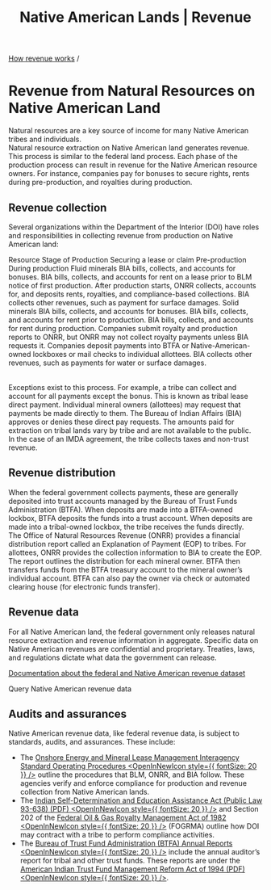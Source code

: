 ﻿---
title: Native American Lands | Revenue
includeToc: true
description: Natural resources are increasingly a key source of income for many Native American tribes and individuals.
tags:
- How revenue works
- production
- renewable energy
- geothermal
- wind
- water power
- biomass
- Native American
- Indian
- tribal
---

[How revenue works](/how-revenue-works/) /


# Revenue from Natural Resources on Native American Land

Natural resources are a key source of income for many Native American tribes and individuals.
<br />
Natural resource extraction on Native American land generates revenue. This process is similar to the <Link href="../revenues">federal land process</Link>. Each phase of the production process can result in revenue for the Native American resource owners. For instance, companies pay for bonuses to secure rights, rents during pre-production, and royalties during production.

## Revenue collection

Several organizations within the Department of the Interior (DOI) have roles and responsibilities in collecting revenue from production on Native American land:

<Table aria-label="Collecting revenue from production" size="small">
  <TableHead>
    <TableRow>
      <TableCell rowspan="2">Resource</TableCell>
      <TableCell colspan="3">Stage of Production</TableCell>
    </TableRow>
    <TableRow>
      <TableCell>Securing a lease or claim</TableCell>
      <TableCell>Pre-production</TableCell>
      <TableCell>During production</TableCell>
    </TableRow>
  </TableHead>
  <TableBody>
    <TableRow>
      <TableCell>Fluid minerals</TableCell>
      <TableCell>BIA bills, collects, and accounts for bonuses.</TableCell>
      <TableCell>BIA bills, collects, and accounts for rent on a lease prior to BLM notice of first production.</TableCell>
      <TableCell>After production starts, ONRR collects, accounts for, and deposits rents, royalties, and compliance-based collections. BIA collects other revenues, such as payment for surface damages.</TableCell>
    </TableRow>
    <TableRow>
      <TableCell>Solid minerals</TableCell>
      <TableCell>BIA bills, collects, and accounts for bonuses.</TableCell>
      <TableCell>BIA bills, collects, and accounts for rent prior to production.</TableCell>
      <TableCell>BIA bills, collects, and accounts for rent during production. Companies submit royalty and production reports to ONRR, but ONRR may not collect royalty payments unless BIA requests it. Companies deposit payments into BTFA or Native-American-owned lockboxes or mail checks to individual allottees. BIA collects other revenues, such as payments for water or surface damages.</TableCell>
    </TableRow>
  </TableBody>
</Table>

Exceptions exist to this process. For example, a tribe can collect and account for all payments except the bonus. This is known as tribal lease direct payment. Individual mineral owners (allottees) may request that payments be made directly to them. The Bureau of Indian Affairs (BIA) approves or denies these direct pay requests. The amounts paid for extraction on tribal lands vary by tribe and are not available to the public.
<br />
In the case of an <GlossaryTerm>IMDA</GlossaryTerm> agreement, the tribe collects taxes and non-trust revenue.

## Revenue distribution

When the federal government collects payments, these are generally deposited into trust accounts managed by the Bureau of Trust Funds Administration (BTFA). When deposits are made into a BTFA-owned lockbox, BTFA deposits the funds into a trust account. When deposits are made into a tribal-owned lockbox, the tribe receives the funds directly.
<br />
The Office of Natural Resources Revenue (ONRR) provides a financial distribution report called an Explanation of Payment (EOP) to tribes. For allottees, ONRR provides the collection information to BIA to create the EOP. The report outlines the distribution for each mineral owner. BTFA then transfers funds from the BTFA treasury account to the mineral owner’s individual account. BTFA can also pay the owner via check or automated clearing house (for electronic funds transfer).

## Revenue data

For all Native American land, the federal government only releases natural resource extraction and revenue information in aggregate. Specific data on Native American revenues are confidential and proprietary. Treaties, laws, and regulations dictate what data the government can release.

[Documentation about the federal and Native American revenue dataset](/downloads/federal-revenue-by-location/)

<Link href='/query-data/?dataType=Revenue&landType=Native%20American' linkType='FilterTable'>Query Native American revenue data</Link>

## Audits and assurances

Native American revenue data, like federal revenue data, is subject to standards, audits, and assurances. These include:

- The [Onshore Energy and Mineral Lease Management Interagency Standard Operating Procedures <OpenInNewIcon style={{ fontSize: 20 }} />](https://www.onrr.gov/about/interagency?tabs=standard-operating-procedures-sops) outline the procedures that BLM, ONRR, and BIA follow. These agencies verify and enforce compliance for production and revenue collection from Native American lands.
- The [Indian Self-Determination and Education Assistance Act (Public Law 93-638) (PDF) <OpenInNewIcon style={{ fontSize: 20 }} />](https://www.bia.gov/sites/default/files/dup/assets/bia/ois/pdf/idc017333.pdf) and Section 202 of the [Federal Oil & Gas Royalty Management Act of 1982 <OpenInNewIcon style={{ fontSize: 20 }} />](https://www.onrr.gov/references/statutes) (FOGRMA) outline how DOI may contract with a tribe to perform compliance activities.
- The [Bureau of Trust Fund Administration (BTFA) Annual Reports <OpenInNewIcon style={{ fontSize: 20 }} />](https://www.doi.gov/ost/publications) include the annual auditor’s report for tribal and other trust funds. These reports are under the [American Indian Trust Fund Management Reform Act of 1994 (PDF) <OpenInNewIcon style={{ fontSize: 20 }} />](https://www.doi.gov/sites/doi.gov/files/migrated/ost/trust_documents/upload/American-IndianTrustFundManagementReformActof1994.pdf).
